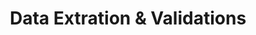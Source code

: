---
title: Data Extration & Validations
description: 'Welcome to the home of your new documentation'
---